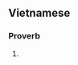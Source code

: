 ==Vietnamese==
{{vi-hantutab}}

===Proverb===
{{vi-hantu|pos=proverb}}

# {{han tu form of|nhập gia tùy tục|[[when in Rome, do as the Romans do]]}}